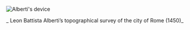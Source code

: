 ![Alberti's device](/images/week01/albertis-device.png)

_ Leon Battista Alberti’s topographical survey of the city of Rome (1450)_
